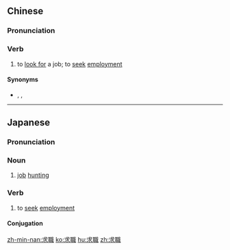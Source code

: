 {{also|求职}}
==Chinese==
{{zh-forms|s=求职}}

===Pronunciation===
{{zh-pron
|m=qiúzhí
|c=kau4 zik1
|h=pfs=khiù-chṳt
|mn=kiû-chit
|cat=v
}}

===Verb===
{{zh-verb}}

# to [[look for]] a job; to [[seek]] [[employment]]

====Synonyms====
* {{zh-l|找工作}}, {{qualifier|Cantonese}} {{zh-l|搵工|tr=wan2 gung1}}, {{qualifier|Cantonese}} {{zh-l|搵工做|tr=wan2 gung1 zou6}}

----

==Japanese==
{{ja-kanjitab|yomi=o}}

===Pronunciation===
{{ja-pron|きゅうしょく|y=o}}

===Noun===
{{ja-noun|きゅうしょく}}

# [[job]] [[hunting]]

===Verb===
{{ja-verb-suru|きゅうしょく}}

# to [[seek]] [[employment]]

====Conjugation====
{{ja-suru|きゅうしょく}}

[[zh-min-nan:求職]]
[[ko:求職]]
[[hu:求職]]
[[zh:求職]]